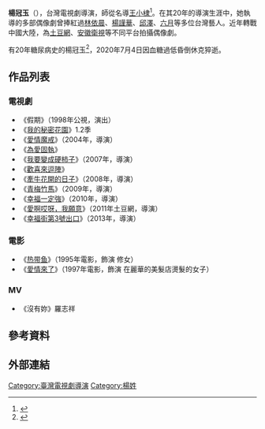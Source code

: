 {{Multiple issues|
{{Notability Unreferenced|time=2020-07-16T13:32:38+00:00}}
{{Refimprove|time=2020-07-16T13:32:38+00:00}}
}}
'''楊冠玉'''（{{bd|1963年||2020年|7月4日|catIdx=Yang}}），台灣電視劇導演，師從名導[[王小棣|王小棣]]<ref name="udn">{{cite news |url=https://stars.udn.com/star/story/10091/4679122 |title=「我的秘密花園」導演楊冠玉驚傳逝世 享年57歲 |publisher=台灣聯合報 |language=zh-hant |accessdate=2020-07-06 |archive-date=2020-07-06 |archive-url=https://web.archive.org/web/20200706142536/https://stars.udn.com/star/story/10091/4679122 |dead-url=no }}</ref>。在其20年的導演生涯中，她執導的多部偶像劇曾捧紅過[[林依晨|林依晨]]、[[楊謹華|楊謹華]]、[[邱澤|邱澤]]、[[六月_(藝人)|六月]]等多位台灣藝人{{r|epoch}}。近年轉戰中國大陸，為[[土豆網|土豆網]]、[[安徽衛視|安徽衛視]]等不同平台拍攝偶像劇。

有20年糖尿病史的楊冠玉<ref name="epoch">{{cite news |url=https://www.epochtimes.com/b5/20/7/5/n12234607.htm |title=偶像劇導演楊冠玉驟逝 林依晨等藝人悼念 |newspaper=台灣大紀元時報 |date=2020-07-06 |access-date=2020-07-07 |language=zh-hant |archive-date=2020-09-11 |archive-url=https://web.archive.org/web/20200911173553/https://www.epochtimes.com/b5/20/7/5/n12234607.htm |dead-url=no }}</ref>，2020年7月4日因血糖過低昏倒休克{{r|udn}}猝逝。

==作品列表==
===電視劇===
* 《假期》（1998年公視，演出）
* 《[[我的秘密花園|我的秘密花園]]》1.2季
* 《[[愛情魔戒|愛情魔戒]]》（2004年，導演）
* 《[[為愛固執|為愛固執]]》
* 《[[我要變成硬柿子|我要變成硬柿子]]》（2007年，導演）
* 《[[歡喜來逗陣|歡喜來逗陣]]》
* 《[[牽牛花開的日子|牽牛花開的日子]]》（2008年，導演）
* 《[[青梅竹馬_(2009年電視劇)|青梅竹馬]]》（2009年，導演）
* 《[[幸福一定強|幸福一定強]]》（2010年，導演）
* 《[[愛啊哎呀，我願意|愛啊哎呀，我願意]]》（2011年土豆網，導演）
* 《[[幸福街第3號出口|幸福街第3號出口]]》（2013年，導演）

===電影===
* 《[[热带鱼_(电影)|热带鱼]]》（1995年電影，飾演 修女）
* 《[[愛情來了_(電影)|愛情來了]]》（1997年電影，飾演 在麗華的美髮店燙髮的女子）

===MV===
* 《沒有妳》羅志祥

==參考資料==
{{reflist}}


==外部連結==
{{Authority control}}


[[Category:臺灣電視劇導演|Category:臺灣電視劇導演]]
[[Category:楊姓|Category:楊姓]]